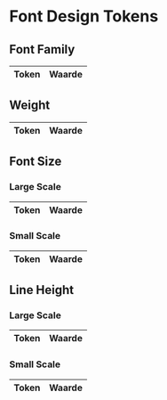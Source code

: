 
<Meta title="Design Tokens/Core/Typografie" />

# Font Design Tokens

## Font Family

<DesignTokenOverview>
  <table>
    <thead>
      <tr>
        <th>Token</th>
        <th>Waarde</th>
      </tr>
    </thead>
    <tbody>
      <DesignTokenFontPreview token="ro.font-family.sans" value="RijksoverheidSansWebText, Arial" />
      <DesignTokenFontPreview token="ro.font-family.serif" value="RijksoverheidSerifWeb, Times" />
    </tbody>
  </table>

## Weight

<table>
  <thead>
    <tr>
      <th>Token</th>
      <th>Waarde</th>
    </tr>
  </thead>
  <tbody>
    <DesignTokenFontPreview token="lux.font-weight.regular" value="Regular" />
    <DesignTokenFontPreview token="lux.font-weight.bold" value="Bold" />
  </tbody>
</table>

## Font Size

### Large Scale

<table>
  <thead>
    <tr>
      <th>Token</th>
      <th>Waarde</th>
    </tr>
  </thead>
  <tbody>
    <DesignTokenFontPreview token="lux.font-size.large-scale.xl" value="2.5rem" />
    <DesignTokenFontPreview token="lux.font-size.large-scale.lg" value="1.625rem" />
    <DesignTokenFontPreview token="lux.font-size.large-scale.md" value="1.375rem" />
    <DesignTokenFontPreview token="lux.font-size.large-scale.sm" value="1.125rem" />
    <DesignTokenFontPreview token="lux.font-size.large-scale.xs" value="1rem" />
  </tbody>
</table>

### Small Scale

<table>
  <thead>
    <tr>
      <th>Token</th>
      <th>Waarde</th>
    </tr>
  </thead>
  <tbody>
    <DesignTokenFontPreview token="lux.font-size.small-scale.xl" value="2.25rem" />
    <DesignTokenFontPreview token="lux.font-size.small-scale.lg" value="1.5rem" />
    <DesignTokenFontPreview token="lux.font-size.small-scale.md" value="1.25rem" />
    <DesignTokenFontPreview token="lux.font-size.small-scale.sm" value="1rem" />
    <DesignTokenFontPreview token="lux.font-size.small-scale.xs" value="0.875rem" />
  </tbody>
</table>

## Line Height

### Large Scale

<table>
  <thead>
    <tr>
      <th>Token</th>
      <th>Waarde</th>
    </tr>
  </thead>
  <tbody>
    <DesignTokenFontPreview token="lux.line-height.large-scale.xl" value="3.5rem" />
    <DesignTokenFontPreview token="lux.line-height.large-scale.lg" value="2.25rem" />
    <DesignTokenFontPreview token="lux.line-height.large-scale.md" value="2rem" />
    <DesignTokenFontPreview token="lux.line-height.large-scale.sm" value="1.75rem" />
    <DesignTokenFontPreview token="lux.line-height.large-scale.xs" value="1.5rem" />
  </tbody>
</table>

### Small Scale

  <table>
    <thead>
      <tr>
        <th>Token</th>
        <th>Waarde</th>
      </tr>
    </thead>
    <tbody>
      <DesignTokenFontPreview token="lux.line-height.small-scale.xl" value="3.25rem" />
      <DesignTokenFontPreview token="lux.line-height.small-scale.lg" value="2rem" />
      <DesignTokenFontPreview token="lux.line-height.small-scale.md" value="1.75rem" />
      <DesignTokenFontPreview token="lux.line-height.small-scale.sm" value="1.5rem" />
      <DesignTokenFontPreview token="lux.line-height.small-scale.xs" value="1.5rem" />
    </tbody>
  </table>
</DesignTokenOverview>
